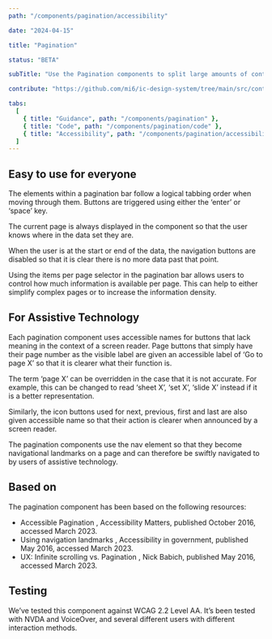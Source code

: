 ```yaml
---
path: "/components/pagination/accessibility"

date: "2024-04-15"

title: "Pagination"

status: "BETA"

subTitle: "Use the Pagination components to split large amounts of content into pages and navigate between them."

contribute: "https://github.com/mi6/ic-design-system/tree/main/src/content/structured/components/pagination"

tabs:
  [
    { title: "Guidance", path: "/components/pagination" },
    { title: "Code", path: "/components/pagination/code" },
    { title: "Accessibility", path: "/components/pagination/accessibility" },
  ]
---
```


## Easy to use for everyone

The elements within a pagination bar follow a logical tabbing order when moving through them. Buttons are triggered using either the ‘enter’ or ‘space’ key.

The current page is always displayed in the component so that the user knows where in the data set they are.

When the user is at the start or end of the data, the navigation buttons are disabled so that it is clear there is no more data past that point.

Using the items per page selector in the pagination bar allows users to control how much information is available per page. This can help to either simplify complex pages or to increase the information density.

## For Assistive Technology

Each pagination component uses accessible names for buttons that lack meaning in the context of a screen reader. Page buttons that simply have their page number as the visible label are given an accessible label of ‘Go to page X’ so that it is clearer what their function is.

The term ‘page X’ can be overridden in the case that it is not accurate. For example, this can be changed to read ‘sheet X’, ‘set X’, ‘slide X’ instead if it is a better representation.

Similarly, the icon buttons used for next, previous, first and last are also given accessible name so that their action is clearer when announced by a screen reader.

The pagination components use the nav element so that they become navigational landmarks on a page and can therefore be swiftly navigated to by users of assistive technology.

## Based on

The pagination component has been based on the following resources:

<ul>
  <li>
    <ic-link
      target="_blank"
      href="https://www.a11ymatters.com/pattern/pagination/"
      rel="noreferrer noopener nofollow"
    >
      Accessible Pagination
    </ic-link>
    , Accessibility Matters, published October 2016, accessed March 2023.
  </li>
  <li>
    <ic-link
      target="_blank"
      href="https://accessibility.blog.gov.uk/2016/05/27/using-navigation-landmarks/"
      rel="noreferrer noopener nofollow"
    >
      Using navigation landmarks
    </ic-link>
    , Accessibility in government, published May 2016, accessed March 2023.
  </li>
  <li>
    <ic-link
      target="_blank"
      href="https://uxplanet.org/ux-infinite-scrolling-vs-pagination-1030d29376f1"
      rel="noreferrer noopener nofollow"
    >
      UX: Infinite scrolling vs. Pagination
    </ic-link>
    , Nick Babich, published May 2016, accessed March 2023.
  </li>
</ul>

## Testing

We’ve tested this component against WCAG 2.2 Level AA. It’s been tested with NVDA and VoiceOver, and several different users with different interaction methods.
